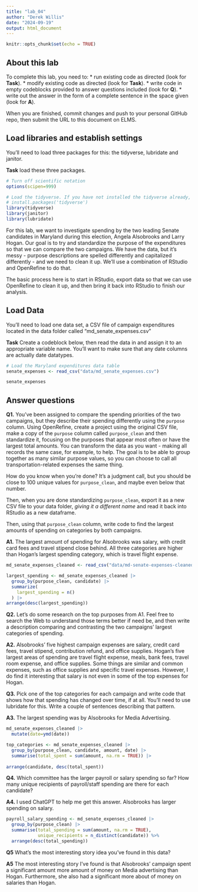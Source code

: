 ```yaml
---
title: "lab_04"
author: "Derek Willis"
date: "2024-09-19"
output: html_document
---
```


```r
knitr::opts_chunk$set(echo = TRUE)
```

## About this lab

To complete this lab, you need to: \* run existing code as directed (look for **Task**). \* modify existing code as directed (look for **Task**). \* write code in empty codeblocks provided to answer questions included (look for **Q**). \* write out the answer in the form of a complete sentence in the space given (look for **A**).

When you are finished, commit changes and push to your personal GitHub repo, then submit the URL to this document on ELMS.

## Load libraries and establish settings

You'll need to load three packages for this: the tidyverse, lubridate and janitor.

**Task** load these three packages.

```r
# Turn off scientific notation
options(scipen=999)

# Load the tidyverse. If you have not installed the tidyverse already, remove the # from the next line and run it first.  
# install.packages('tidyverse')
library(tidyverse)
library(janitor)
library(lubridate)

```

For this lab, we want to investigate spending by the two leading Senate candidates in Maryland during this election, Angela Alsobrooks and Larry Hogan. Our goal is to try and standardize the purpose of the expenditures so that we can compare the two campaigns. We have the data, but it's messy - purpose descriptions are spelled differently and capitalized differently - and we need to clean it up. We'll use a combination of RStudio and OpenRefine to do that.

The basic process here is to start in RStudio, export data so that we can use OpenRefine to clean it up, and then bring it back into RStudio to finish our analysis.

## Load Data

You'll need to load one data set, a CSV file of campaign expenditures located in the data folder called "md_senate_expenses.csv"

**Task** Create a codeblock below, then read the data in and assign it to an appropriate variable name. You'll want to make sure that any date columns are actually date datatypes.

```r
# Load the Maryland expenditures data table
senate_expenses <- read_csv("data/md_senate_expenses.csv")

senate_expenses

```

## Answer questions

**Q1.** You've been assigned to compare the spending priorities of the two campaigns, but they describe their spending differently using the `purpose` column. Using OpenRefine, create a project using the original CSV file, make a copy of the `purpose` column called `purpose_clean` and then standardize it, focusing on the purposes that appear most often or have the largest total amounts. You can transform the data as you want - making all records the same case, for example, to help. The goal is to be able to group together as many similar purpose values, so you can choose to call all transportation-related expenses the same thing.

How do you know when you're done? It's a judgment call, but you should be close to 100 unique values for `purpose_clean`, and maybe even below that number.

Then, when you are done standardizing `purpose_clean`, export it as a new CSV file to your data folder, *giving it a different name* and read it back into RStudio as a new dataframe.

Then, using that `purpose_clean` column, write code to find the largest amounts of spending on categories by both campaigns.

**A1.** The largest amount of spending for Alsobrooks was salary, with credit card fees and travel stipend close behind. All three categories are higher than Hogan's largest spending category, which is travel flight expense. 

```r
md_senate_expenses_cleaned <- read_csv("data/md-senate-expenses-cleaned.csv")

```
```r
largest_spending <- md_senate_expenses_cleaned |>
  group_by(purpose_clean, candidate) |>
  summarize(
    largest_spending = n()
  ) |>
arrange(desc(largest_spending))
```

**Q2.** Let's do some research on the top purposes from A1. Feel free to search the Web to understand those terms better if need be, and then write a description comparing and contrasting the two campaigns' largest categories of spending.

**A2.** Alsobrooks' five highest campaign expenses are salary, credit card fees, travel stipend, contribution refund, and office supplies. Hogan's five largest areas of spending are travel flight expense, meals, bank fees, travel room expense, and office supplies. Some things are similar and common expenses, such as office supplies and specific travel expenses. However, I do find it interesting that salary is not even in some of the top expenses for Hogan. 

**Q3.** Pick one of the top categories for each campaign and write code that shows how that spending has changed over time, if at all. You'll need to use lubridate for this. Write a couple of sentences describing that pattern.

**A3.** The largest spending was by Alsobrooks for Media Advertising. 

```r
md_senate_expenses_cleaned |>
  mutate(date=ymd(date))

top_categories <- md_senate_expenses_cleaned |>
  group_by(purpose_clean, candidate, amount, date) |>
  summarise(total_spent = sum(amount, na.rm = TRUE)) |>
 
arrange(candidate, desc(total_spent))

```

**Q4.** Which committee has the larger payroll or salary spending so far? How many unique recipients of payroll/staff spending are there for each candidate? 

**A4.** I used ChatGPT to help me get this answer. Alsobrooks has larger spending on salary. 
```r
payroll_salary_spending <- md_senate_expenses_cleaned |>
  group_by(purpose_clean) |>
  summarise(total_spending = sum(amount, na.rm = TRUE),
            unique_recipients = n_distinct(candidate)) %>%
  arrange(desc(total_spending))

```


**Q5** What's the most interesting story idea you've found in this data?

**A5** The most interesting story I've found is that Alsobrooks' campaign spent a significant amount more amount of money on Media advertising than Hogan. Furthermore, she also had a significant more about of money on salaries than Hogan. 
